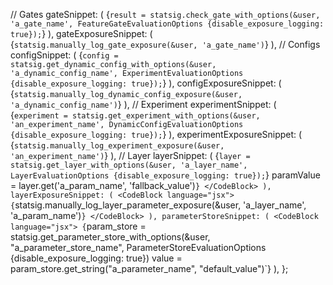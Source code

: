 
  // Gates
  gateSnippet: (
    <CodeBlock language="jsx">
      {`result = statsig.check_gate_with_options(&user, 'a_gate_name', FeatureGateEvaluationOptions {disable_exposure_logging: true});`}
    </CodeBlock>
  ),
  gateExposureSnippet: (
    <CodeBlock language="jsx">
      {`statsig.manually_log_gate_exposure(&user, 'a_gate_name')`}
    </CodeBlock>
  ),
  // Configs
  configSnippet: (
    <CodeBlock language="jsx">
      {`config = statsig.get_dynamic_config_with_options(&user, 'a_dynamic_config_name', ExperimentEvaluationOptions {disable_exposure_logging: true});`}
    </CodeBlock>
  ),
  configExposureSnippet: (
    <CodeBlock language="jsx">
      {`statsig.manually_log_dynamic_config_exposure(&user, 'a_dynamic_config_name')`}
    </CodeBlock>
  ),
  // Experiment
  experimentSnippet: (
    <CodeBlock language="jsx">
      {`experiment = statsig.get_experiment_with_options(&user, 'an_experiment_name', DynamicConfigEvaluationOptions {disable_exposure_logging: true});`}
    </CodeBlock>
  ),
  experimentExposureSnippet: (
    <CodeBlock language="jsx">
      {`statsig.manually_log_experiment_exposure(&user, 'an_experiment_name')`}
    </CodeBlock>
  ),
  // Layer
  layerSnippet: (
    <CodeBlock language="jsx">
      {`layer = statsig.get_layer_with_options(&user, 'a_layer_name',  LayerEvaluationOptions {disable_exposure_logging: true});`}
paramValue = layer.get('a_param_name', 'fallback_value')`}
    </CodeBlock>
  ),
  layerExposureSnippet: (
    <CodeBlock language="jsx">
      {`statsig.manually_log_layer_parameter_exposure(&user, 'a_layer_name', 'a_param_name')`}
    </CodeBlock>
  ),
  parameterStoreSnippet: (
    <CodeBlock language="jsx">
      {`param_store = statsig.get_parameter_store_with_options(&user, "a_parameter_store_name", ParameterStoreEvaluationOptions {disable_exposure_logging: true})
value = param_store.get_string("a_parameter_name", "default_value")`}
    </CodeBlock>
  ),
};
